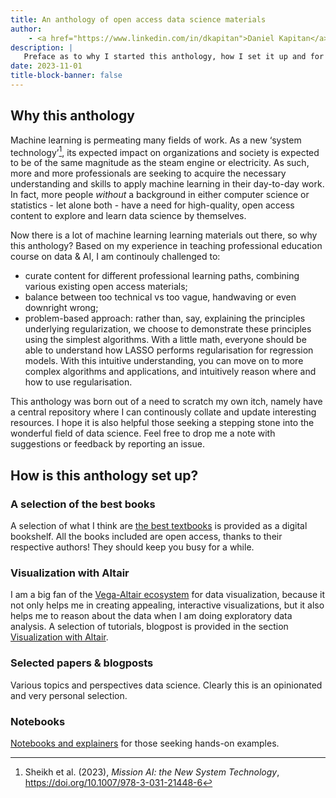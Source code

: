 ```yaml
---
title: An anthology of open access data science materials
author:
    - <a href="https://www.linkedin.com/in/dkapitan">Daniel Kapitan</a>
description: |
   Preface as to why I started this anthology, how I set it up and for what purpose. This is work in progress.
date: 2023-11-01
title-block-banner: false
---
```



## Why this anthology

Machine learning is permeating many fields of work. As a new 'system technology'^[Sheikh et al. (2023), _Mission AI: the New System Technology_, [https://doi.org/10.1007/978-3-031-21448-6](https://doi.org/10.1007/978-3-031-21448-6)], its expected impact on organizations and society is expected to be of the same magnitude as the steam engine or electricity. As such, more and more professionals are seeking to acquire the necessary understanding and skills to apply machine learning in their day-to-day work. In fact, more people _without_ a background in either computer science or statistics - let alone both - have a need for high-quality, open access content to explore and learn data science by themselves.

Now there is a lot of machine learning learning materials out there, so why this anthology? Based on my experience in teaching professional education course on data & AI, I am continouly challenged to:

- curate content for different professional learning paths, combining various existing open access materials;
- balance between too technical vs too vague, handwaving or even downright wrong;
- problem-based approach: rather than, say, explaining the principles underlying regularization, we choose to demonstrate these principles using the simplest algorithms. With a little math, everyone should be able to understand how LASSO performs regularisation for regression models. With this intuitive understanding, you can move on to more complex algorithms and applications, and intuitively reason where and how to use regularisation.

This anthology was born out of a need to scratch my own itch, namely have a central repository where I can continously collate and update interesting resources. I hope it is also helpful those seeking a stepping stone into the wonderful field of data science. Feel free to drop me a note with suggestions or feedback by reporting an issue.

## How is this anthology set up?

### A selection of the best books

A selection of what I think are [the best textbooks](books.qmd) is provided as a digital bookshelf. All the books included are open access, thanks to their respective authors! They should keep you busy for a while.

### Visualization with Altair

I am a big fan of the [Vega-Altair ecosystem](https://altair-viz.github.io/) for data visualization, because it not only helps me in creating appealing, interactive visualizations, but it also helps me to reason about the data when I am doing exploratory data analysis. A selection of tutorials, blogpost is provided in the section [Visualization with Altair](altair/index.qmd).

### Selected papers & blogposts

Various topics and perspectives data science. Clearly this is an opinionated and very personal selection.

### Notebooks

[Notebooks and explainers](notebooks/index.qmd) for those seeking hands-on examples.

